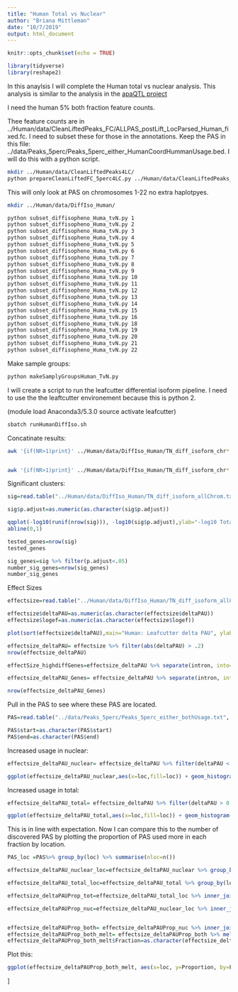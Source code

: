 ```yaml
---
title: "Human Total vs Nuclear"
author: "Briana Mittleman"
date: "10/7/2019"
output: html_document
---
```


```r
knitr::opts_chunk$set(echo = TRUE)
```

```r
library(tidyverse)
library(reshape2)
```

In this anaylsis I will complete the Human total vs nuclear analysis. This analysis is similar to the analysis in the [apaQTL project](https://brimittleman.github.io/apaQTL/DiffIsoAnalysis.html)

I need the human 5% both fraction feature counts. 

Thee feature counts are in  ../Human/data/CleanLiftedPeaks_FC/ALLPAS_postLift_LocParsed_Human_fixed.fc. I need to subset these for those in the annotations.  Keep the PAS in this file: ../data/Peaks_5perc/Peaks_5perc_either_HumanCoordHummanUsage.bed. I will do this with a python script.  

```bash
mkdir ../Human/data/CleanLiftedPeaks4LC/
python prepareCleanLiftedFC_5perc4LC.py ../Human/data/CleanLiftedPeaks_FC/ALLPAS_postLift_LocParsed_Human_fixed.fc ../data/Peaks_5perc/Peaks_5perc_either_HumanCoordHummanUsage.bed ../Human/data/CleanLiftedPeaks4LC/ALLPAS_postLift_LocParsed_Human_fixed4LC.fc
```

This will only look at PAS on chromosomes 1-22 no extra haplotpyes. 

```bash
mkdir ../Human/data/DiffIso_Human/

python subset_diffisopheno_Huma_tvN.py 1
python subset_diffisopheno_Huma_tvN.py 2
python subset_diffisopheno_Huma_tvN.py 3
python subset_diffisopheno_Huma_tvN.py 4
python subset_diffisopheno_Huma_tvN.py 5
python subset_diffisopheno_Huma_tvN.py 6
python subset_diffisopheno_Huma_tvN.py 7
python subset_diffisopheno_Huma_tvN.py 8
python subset_diffisopheno_Huma_tvN.py 9
python subset_diffisopheno_Huma_tvN.py 10
python subset_diffisopheno_Huma_tvN.py 11
python subset_diffisopheno_Huma_tvN.py 12
python subset_diffisopheno_Huma_tvN.py 13
python subset_diffisopheno_Huma_tvN.py 14
python subset_diffisopheno_Huma_tvN.py 15
python subset_diffisopheno_Huma_tvN.py 16
python subset_diffisopheno_Huma_tvN.py 18
python subset_diffisopheno_Huma_tvN.py 19
python subset_diffisopheno_Huma_tvN.py 20
python subset_diffisopheno_Huma_tvN.py 21
python subset_diffisopheno_Huma_tvN.py 22
```


Make sample groups: 

```bash
python makeSamplyGroupsHuman_TvN.py
```

I will create a script to run the leafcutter differential isoform pipeline. I need to use the the leaftcutter environement because this is python 2.  

(module load Anaconda3/5.3.0
source  activate leafcutter)

```bash
sbatch runHumanDiffIso.sh
```

Concatinate results:  

```bash
awk '{if(NR>1)print}' ../Human/data/DiffIso_Human/TN_diff_isoform_chr*.txt_effect_sizes.txt > ../Human/data/DiffIso_Human/TN_diff_isoform_allChrom.txt_effect_sizes.txt


awk '{if(NR>1)print}' ../Human/data/DiffIso_Human/TN_diff_isoform_chr*.txt_cluster_significance.txt > ../Human/data/DiffIso_Human/TN_diff_isoform_allChrom.txt_significance.txt

```


Significant clusters:  

```r
sig=read.table("../Human/data/DiffIso_Human/TN_diff_isoform_allChrom.txt_significance.txt",sep="\t" ,col.names = c('status','loglr','df','p','cluster','p.adjust'),stringsAsFactors = F) %>% filter(status=="Success") 

sig$p.adjust=as.numeric(as.character(sig$p.adjust))
```

```r
qqplot(-log10(runif(nrow(sig))), -log10(sig$p.adjust),ylab="-log10 Total Adjusted Leafcutter pvalue", xlab="-log 10 Uniform expectation", main="Human: Leafcutter differencial isoform analysis between fractions")
abline(0,1)
```
```r
tested_genes=nrow(sig)
tested_genes
```

```r
sig_genes=sig %>% filter(p.adjust<.05)
number_sig_genes=nrow(sig_genes)
number_sig_genes
```

Effect Sizes  

```r
effectsize=read.table("../Human/data/DiffIso_Human/TN_diff_isoform_allChrom.txt_effect_sizes.txt", stringsAsFactors = F, col.names=c('intron',  'logef' ,'Nuclear', 'Total','deltaPAU')) %>% filter(intron != "intron")

effectsize$deltaPAU=as.numeric(as.character(effectsize$deltaPAU))
effectsize$logef=as.numeric(as.character(effectsize$logef))
```


```r
plot(sort(effectsize$deltaPAU),main="Human: Leafcutter delta PAU", ylab="Delta PAU", xlab="PAS Index")
```
```r
effectsize_deltaPAU= effectsize %>% filter(abs(deltaPAU) > .2) 
nrow(effectsize_deltaPAU)
```

```r
effectSize_highdiffGenes=effectsize_deltaPAU %>% separate(intron, into=c("chrom", "start", "end", "GeneName"), sep=":") %>% dplyr::select(GeneName) %>% unique()


```

```r
effectsize_deltaPAU_Genes= effectsize_deltaPAU %>% separate(intron, into=c("chrom", "start", "end","gene"),sep=":") %>% group_by(gene) %>% summarise(nperGene=n()) 

nrow(effectsize_deltaPAU_Genes)
```

Pull in the PAS to see where these PAS are located.  

```r
PAS=read.table("../data/Peaks_5perc/Peaks_5perc_either_bothUsage.txt", stringsAsFactors = F, header = T) %>% filter(loc !="008559")

PAS$start=as.character(PAS$start)
PAS$end=as.character(PAS$end)
```


Increased usage in nuclear:

```r
effectsize_deltaPAU_nuclear= effectsize_deltaPAU %>% filter(deltaPAU < -0.2) %>% separate(intron,into=c("chr", "start", "end", "gene"), sep=":" )%>% inner_join(PAS, by=c("gene", "chr","start", "end"))

```

```r
ggplot(effectsize_deltaPAU_nuclear,aes(x=loc,fill=loc)) + geom_histogram(stat="count") + scale_fill_brewer(palette = "Dark2") +labs(title="Human: Location of PAS used more in Nuclear")
```


Increased usage in total:  

```r
effectsize_deltaPAU_total= effectsize_deltaPAU %>% filter(deltaPAU > 0.2)  %>% separate(intron,into=c("chr", "start", "end", "gene"), sep=":" )%>% inner_join(PAS, by=c("gene", "chr","start", "end"))
```

```r
ggplot(effectsize_deltaPAU_total,aes(x=loc,fill=loc)) + geom_histogram(stat="count") + scale_fill_brewer(palette = "Dark2") +labs(title="Human: Location of PAS used more in Total")
```



This is in line with expectation. Now I can compare this to the number of discovered PAS by plotting the proportion of PAS used more in each fraction by location. 

```r
PAS_loc =PAS%>% group_by(loc) %>% summarise(nloc=n())
```

```r
effectsize_deltaPAU_nuclear_loc=effectsize_deltaPAU_nuclear %>% group_by(loc) %>% summarise(nlocNuclear=n()) 

effectsize_deltaPAU_total_loc=effectsize_deltaPAU_total %>% group_by(loc) %>% summarise(nloctotal=n()) 

effectsize_deltaPAUProp_tot=effectsize_deltaPAU_total_loc %>% inner_join(PAS_loc, by="loc") %>% mutate(Proportion_tot=nloctotal/nloc)

effectsize_deltaPAUProp_nuc=effectsize_deltaPAU_nuclear_loc %>% inner_join(PAS_loc, by="loc") %>% mutate(Proportion_nuc=nlocNuclear/nloc)


effectsize_deltaPAUProp_both= effectsize_deltaPAUProp_nuc %>% inner_join(effectsize_deltaPAUProp_tot, by=c("loc","nloc")) %>% dplyr::rename(Nuclear=Proportion_nuc, Total=Proportion_tot) %>% dplyr::select(loc, Nuclear, Total) 
effectsize_deltaPAUProp_both_melt= effectsize_deltaPAUProp_both %>% melt(id.vars="loc", variable.name="Fraction", value.name = "Proportion") 
effectsize_deltaPAUProp_both_melt$Fraction=as.character(effectsize_deltaPAUProp_both_melt$Fraction)
```

Plot this:  
```r
ggplot(effectsize_deltaPAUProp_both_melt, aes(x=loc, y=Proportion, by=Fraction, fill=Fraction)) + geom_bar(stat="identity", position="dodge") + scale_fill_brewer(palette = "Dark2")+ labs(title="Human: Proportion of PAS differential used by location",x="") +scale_x_discrete(labels = c('Coding','5kb downstream','Intronic',"3' UTR", "5' UTR")) 
```


]

